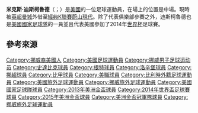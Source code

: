 
{{expand|time=2015-05-14T16:15:20+00:00}}
{{noteTA
|T=zh-hans:米克斯·迪斯柯鲁德;zh-tw:米克斯·迪斯柯魯德; zh-hk:米斯·迪斯基路特;
|1=zh-hans:米克斯;zh-tw:米克斯; zh-hk:米斯;
|2=zh-hans:迪斯柯鲁德;zh-tw:迪斯柯魯德; zh-hk:迪斯基路特;
}}

{{Infobox football biography
| name                = 米克斯·迪斯柯魯德<br>Mix Diskerud
| image               = Austria vs. USA 2013-11-19 (097).jpg
| caption             = Diskerud with the [[United_States_men's_national_soccer_team|United States]] in 2013
| fullname            = Mikkel Morgenstar Pålssønn Diskerud<ref>{{cite web |url=http://skattelister.aftenposten.no/skattelister/soek.htm?firstMiddleName=Mikkel&lastName=Diskerud&countyId=&srchMode=smpl&taxYear=2007&x=23&y=29 |title=Mikkel Morgenstar Pålssønn Diskerud (1990) – Skattelister 2007 |language=no |work=Aftenposten |accessdate=March 23, 2009 |archive-url=https://web.archive.org/web/20120218100116/http://skattelister.aftenposten.no/skattelister/soek.htm?firstMiddleName=Mikkel&lastName=Diskerud&countyId=&srchMode=smpl&taxYear=2007&x=23&y=29 |archive-date=2012-02-18 |dead-url=yes }}</ref>
| height              = {{height|m=1.84}}
| birth_date          = {{birth date and age|1990|10|2}}
| birth_place         = {{NOR}}[[奧斯陸|奧斯陸]]
| currentclub         = [[蔚山現代足球會|蔚山現代]] ([[曼彻斯特城足球俱乐部|曼城]]外借)
| clubnumber          = 42
| position            = [[中場|中場]]
| youthyears1         = 2005–2008
| youthclubs1         = [[史達比克足球俱樂部|史達比克]]
| years1              = 2008–2012
| clubs1              = [[史達比克足球俱樂部|史達比克]]
| caps1               = 81
| goals1              = 10
| years2              = 2012
| clubs2              = → [[KAA根特|KAA根特]] 
| caps2               = 6
| goals2              = 0
| years3              = 2012–2014
| clubs3              = [[洛辛堡BK|洛辛堡BK]]
| caps3               = 59
| goals3              = 5
| years4              = 2015–2017
| clubs4              = [[紐約城足球俱樂部|紐約城]]
| caps4               = 39
| goals4              = 4
| years5              = 2017
| clubs5              = → [[哥德堡体育俱乐部|哥登堡]]
| caps5               = 29
| goals5              = 5
| years6              = 2018–
| clubs6              = [[曼彻斯特城足球俱乐部|曼城]]
| caps6               = 0
| goals6              = 0
| years7              = 2018
| clubs7              = → [[哥德堡体育俱乐部|哥登堡]]
| caps7               = 12
| goals7              = 2
| years8              = 2018-
| clubs8              = → [[蔚山現代足球會|蔚山現代]]
| caps8               = 0
| goals8              = 0
| nationalyears1      = 2008
| nationalteam1       = 挪威 U18
| nationalcaps1       = 1 
| nationalgoals1      = 0
| nationalyears2      = 2008
| nationalteam2       = [[挪威19歲以下國家足球隊|挪威 U19]]
| nationalcaps2       = 2 
| nationalgoals2      = 0
| nationalyears3      = 2009
| nationalteam3       = [[美國20歲以下國家足球隊|美國 U20]]
| nationalcaps3       = 3 
| nationalgoals3      = 1
| nationalyears4      = 2012
| nationalteam4       = [[美國23歲以下國家足球隊|美國 U23]]
| nationalcaps4       = 4
| nationalgoals4      = 1
| nationalyears5      = 2010–2016
| nationalteam5       = [[美國國家足球隊|美國]]
| nationalcaps5       = 38
| nationalgoals5      = 6
| club-update         = 2018年7月18日
| nationalteam-update = 2016年3月25日
}}

'''米克斯·迪斯柯魯德'''（{{lang-en|Mix Diskerud}}；{{bd|1990年|10月2日}}）是[[美國|美國]]的一位足球運動員，在場上的位置是中場。現時被[[英超|英超]][[曼彻斯特城足球俱乐部|曼城]]外借至[[經典K聯賽|經典K聯賽]][[蔚山現代足球會|蔚山現代]]。除了代表俱樂部參賽之外，迪斯柯魯德也是[[美國國家足球隊|美國國家足球隊]]的一員並且代表美國參加了2014年[[世界杯|世界杯]]足球賽。

==參考來源==
{{Reflist}}

{{2014年世界盃足球賽美國參賽名單}}
{{DEFAULTSORT:Diskerud, Mix}}
[[Category:挪威裔美國人|Category:挪威裔美國人]]
[[Category:美國足球運動員|Category:美國足球運動員]]
[[Category:挪威男子足球运动员|Category:挪威男子足球运动员]]
[[Category:史達比克球員|Category:史達比克球員]]
[[Category:根特球員|Category:根特球員]]
[[Category:洛辛堡球員|Category:洛辛堡球員]]
[[Category:挪超球員|Category:挪超球員]]
[[Category:比甲球員|Category:比甲球員]]
[[Category:美職球員|Category:美職球員]]
[[Category:比利時外籍足球運動員|Category:比利時外籍足球運動員]]
[[Category:美國旅外足球運動員|Category:美國旅外足球運動員]]
[[Category:挪威旅外足球運動員|Category:挪威旅外足球運動員]]
[[Category:美國國家足球隊球員|Category:美國國家足球隊球員]]
[[Category:2013年美洲金盃球員|Category:2013年美洲金盃球員]]
[[Category:2014年世界盃足球賽球員|Category:2014年世界盃足球賽球員]]
[[Category:2015年美洲金盃球員|Category:2015年美洲金盃球員]]
[[Category:美洲金盃冠軍隊球員|Category:美洲金盃冠軍隊球員]]
[[Category:挪威旅外足球運動員|Category:挪威旅外足球運動員]]